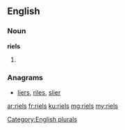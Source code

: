 ==English==

===Noun===
'''riels'''

# {{plural of|riel}}

===Anagrams===
* [[liers#English|liers]], [[riles#English|riles]], [[slier#English|slier]]

[[Category:English plurals]]

[[ar:riels]]
[[fr:riels]]
[[ku:riels]]
[[mg:riels]]
[[my:riels]]